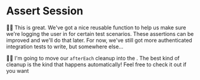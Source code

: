 # Assert Session

👨‍💼 This is great. We've got a nice reusable function to help us make sure we're
logging the user in for certain test scenarios. These assertions can be improved
and we'll do that later. For now, we've still got more authenticated integration
tests to write, but somewhere else...

🧝‍♂️ I'm going to move our `afterEach` cleanup into
the <InlineFile file="tests/setup/setup-test-env.ts" />. The best kind of
cleanup is the kind that happens automatically! Feel free
to <DiffLink>check it out if you want</DiffLink>
